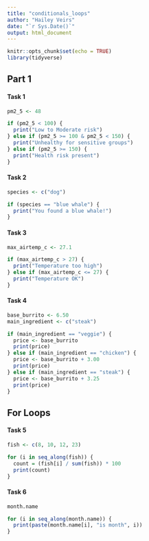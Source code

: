 ```yaml
---
title: "conditionals_loops"
author: "Hailey Veirs"
date: "`r Sys.Date()`"
output: html_document
---
```


```r
knitr::opts_chunk$set(echo = TRUE)
library(tidyverse)

```

## Part 1

#### Task 1

```r
pm2_5 <- 48

if (pm2_5 < 100) {
  print("Low to Moderate risk")
} else if (pm2_5 >= 100 & pm2_5 < 150) {
  print("Unhealthy for sensitive groups")
} else if (pm2_5 >= 150) {
  print("Health risk present")
}

```

#### Task 2

```r
species <- c("dog")

if (species == "blue whale") {
  print("You found a blue whale!")
}
```

#### Task 3 

```r
max_airtemp_c <- 27.1

if (max_airtemp_c > 27) {
  print("Temperature too high")
} else if (max_airtemp_c <= 27) {
  print("Temperature OK")
}
```

#### Task 4

```r
base_burrito <- 6.50
main_ingredient <- c("steak")

if (main_ingredient == "veggie") {
  price <- base_burrito
  print(price)
} else if (main_ingredient == "chicken") {
  price <- base_burrito + 3.00
  print(price)
} else if (main_ingredient == "steak") {
  price <- base_burrito + 3.25
  print(price)
}

```

## For Loops

#### Task 5

```r
fish <- c(8, 10, 12, 23)

for (i in seq_along(fish)) {
  count = (fish[i] / sum(fish)) * 100
  print(count)
}

```

#### Task 6

```r
month.name

for (i in seq_along(month.name)) {
  print(paste(month.name[i], "is month", i))
}
```





